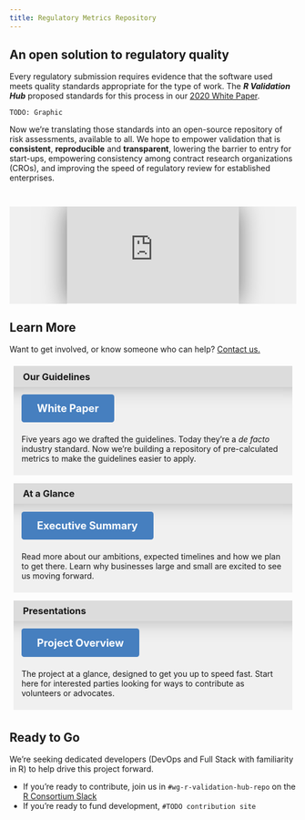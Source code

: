 ```yaml
---
title: Regulatory Metrics Repository
---
```


<style>
.showcase-content-container {
  display: flex;
  justify-content: center;
  width: 100%;
  overflow: hidden;
}

.showcase-content {
  box-shadow: 0 0 3em #0008;
  width: 90%;
}

@media (min-width: 768px) {
  .showcase-content {
    width: 60%;
  }
}

.embedded-video {
  height: auto;
  aspect-ratio: 16/9;
}

.card {
  margin: 0;
  padding: 0;
  overflow: hidden;
}

.card > * {
  padding: 0.5em 1em 0.5em 1em;
}

.card > h3 {
  padding: 0.5em 1em 0.5em 1em;
  margin: 0;
  margin-bottom: 0.8em;
  box-shadow: 0 -2em 2em 2em #0004;
  background-color: #dcdcdc;
}

.card-button {
  display: inline-block;
  background: #467fbf;
  color: white;
  padding: 0.75em 1.5em;
  font-size: 1.3em;
  font-weight: bold;
  border-radius: 0.25em;
}

.card-button:hover {
  background: #265f9f;
}

.card-button * {
  padding: 0;
  margin: 0;
}

.bg-gray {
  background-color: #dcdcdc;
}

.bg-light-gray {
  background-color: #f0f0f0;
}
</style>

## An open solution to regulatory quality

<div class="row">
<div class="col-sm-8">

Every regulatory submission requires evidence that the software used meets
quality standards appropriate for the type of work. The ***R Validation Hub***
proposed standards for this process in our [2020 White Paper](/white-paper).

</div>
<div class="col-sm-4">

`TODO: Graphic`

</div>
<div class="col-sm-8">

Now we're translating those standards into an open-source repository of
risk assessments, available to all. We hope to empower validation that is
**consistent**, **reproducible** and **transparent**, lowering the barrier
to entry for start-ups, empowering consistency among contract research
organizations (CROs), and improving the speed of regulatory review for
established enterprises.

</div>
</div>

<div style="padding-top: 2em;">
<div class="showcase-content-container bg-light-gray">
<iframe
class="showcase-content embedded-video"
src="https://www.youtube.com/embed/VS_t5IoQbOE"
title="R Validation Hub Workstream Updates"
frameborder="0"
allow="accelerometer; autoplay; clipboard-write; encrypted-media; gyroscope; picture-in-picture; web-share"
referrerpolicy="strict-origin-when-cross-origin"
allowfullscreen
></iframe>
</div>
</div>

<div class="text-center">
<div class="heading">

## Learn More

</div>

Want to get involved, or know someone who can help? [Contact us.](#TODO)

</div>

<div class="row">
<div class="col-sm-4" style="padding: 0.5em;">
<div class="card bg-light-gray text-center">
### Our Guidelines

<a href="#TODO">
<div class="card-button">
White Paper
</div>
</a>
Five years ago we drafted the guidelines. Today they're a _de facto_ industry
standard. Now we're building a repository of pre-calculated metrics to make
the guidelines easier to apply.
</div>
</div>

<div class="col-sm-4" style="padding: 0.5em;">
<div class="card bg-light-gray text-center">
### At a Glance

<a href="#TODO">
<div class="card-button">
Executive Summary
</div>
</a>
Read more about our ambitions, expected timelines and how we plan to get
there. Learn why businesses large and small are excited to see us moving
forward.
</div>
</div>

<div class="col-sm-4" style="padding: 0.5em;">
<div class="card bg-light-gray text-center">
### Presentations

<a href="#TODO">
<div class="card-button">
Project Overview
</div>
</a>
The project at a glance, designed to get you up to speed fast. Start here
for interested parties looking for ways to contribute as volunteers or
advocates.
</div>
</div>
</div>

<div class="heading text-center">
## Ready to Go
</div>

We're seeking dedicated developers (DevOps and Full Stack with familiarity in
R) to help drive this project forward.

* If you're ready to contribute, join us in `#wg-r-validation-hub-repo` on the [R Consortium Slack](http://slack.r-consortium.com/)
* If you're ready to fund development, `#TODO contribution site`

